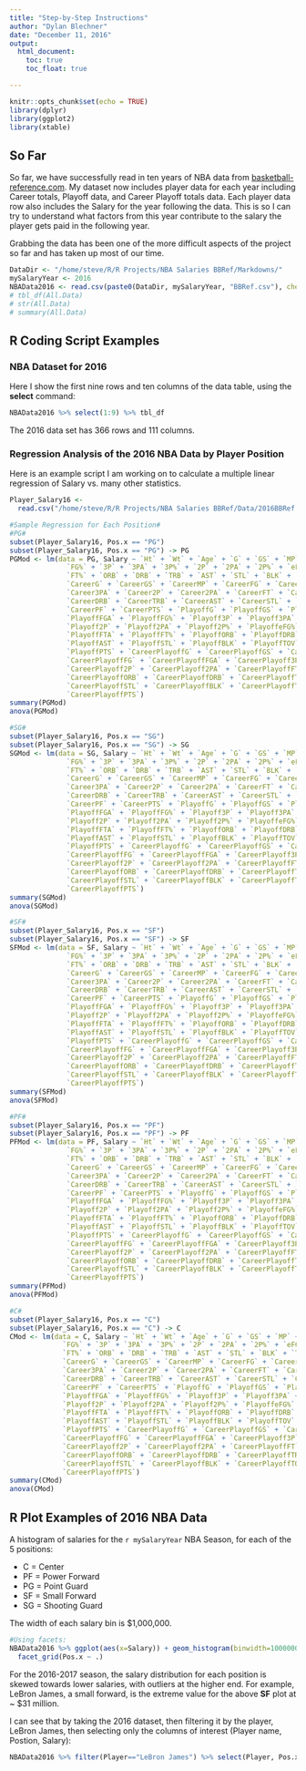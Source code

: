 ```yaml
---
title: "Step-by-Step Instructions"
author: "Dylan Blechner"
date: "December 11, 2016"
output:
  html_document:
    toc: true
    toc_float: true

---
```


```r
knitr::opts_chunk$set(echo = TRUE)
library(dplyr)
library(ggplot2)
library(xtable)
```

## So Far

So far, we have successfully read in ten years of NBA data from [basketball-reference.com](basketball-reference.com). My dataset now includes player data for each year including Career totals, Playoff data, and Career Playoff totals data. Each player data row also includes the Salary for the year following the data. This is so I can try to understand what factors from this year contribute to the salary the player gets paid in the following year.

Grabbing the data has been one of the more difficult aspects of the project so far and has taken up most of our time.

```r
DataDir <- "/home/steve/R/R Projects/NBA Salaries BBRef/Markdowns/"
mySalaryYear <- 2016
NBAData2016 <- read.csv(paste0(DataDir, mySalaryYear, "BBRef.csv"), check.names = FALSE)
# tbl_df(All.Data)
# str(All.Data)
# summary(All.Data)
```


## R Coding Script Examples  


### NBA Dataset for 2016

Here I show the first nine rows and ten columns of the data table, using the **select** command:
```r
NBAData2016 %>% select(1:9) %>% tbl_df
```

The 2016 data set has 366 rows and 111 columns.

\newpage
### Regression Analysis of the 2016 NBA Data by Player Position

Here is an example script I am working on to calculate a multiple linear regression of Salary vs. many other statistics. 

```r
Player_Salary16 <- 
  read.csv("/home/steve/R/R Projects/NBA Salaries BBRef/Data/2016BBRef.csv", check.names = FALSE)

#Sample Regression for Each Position#
#PG#
subset(Player_Salary16, Pos.x == "PG")
subset(Player_Salary16, Pos.x == "PG") -> PG
PGMod <- lm(data = PG, Salary ~ `Ht` + `Wt` + `Age` + `G` + `GS` + `MP` + `FG` + `FGA` + 
              `FG%` + `3P` + `3PA` + `3P%` + `2P` + `2PA` + `2P%` + `eFG%` + `FT` + `FTA` + 
              `FT%` + `ORB` + `DRB` + `TRB` + `AST` + `STL` + `BLK` + `TOV` + `PF` + `PTS` +
              `CareerG` + `CareerGS` + `CareerMP` + `CareerFG` + `CareerFGA` + `Career3P` + 
              `Career3PA` + `Career2P` + `Career2PA` + `CareerFT` + `CareerFTA` + `CareerORB` + 
              `CareerDRB` + `CareerTRB` + `CareerAST` + `CareerSTL` + `CareerBLK` + `CareerTOV` + 
              `CareerPF` + `CareerPTS` + `PlayoffG` + `PlayoffGS` + `PlayoffMP` + `PlayoffFG` + 
              `PlayoffFGA` + `PlayoffFG%` + `Playoff3P` + `Playoff3PA` + `Playoff3P%` + 
              `Playoff2P` + `Playoff2PA` + `Playoff2P%` + `PlayoffeFG%` + `PlayoffFT` + 
              `PlayoffFTA` + `PlayoffFT%` + `PlayoffORB` + `PlayoffDRB` + `PlayoffTRB` + 
              `PlayoffAST` + `PlayoffSTL` + `PlayoffBLK` + `PlayoffTOV` + `PlayoffPF` + 
              `PlayoffPTS` + `CareerPlayoffG` + `CareerPlayoffGS` + `CareerPlayoffMP` + 
              `CareerPlayoffFG` + `CareerPlayoffFGA` + `CareerPlayoff3P` + `CareerPlayoff3PA` + 
              `CareerPlayoff2P` + `CareerPlayoff2PA` + `CareerPlayoffFT` + `CareerPlayoffFTA` + 
              `CareerPlayoffORB` + `CareerPlayoffDRB` + `CareerPlayoffTRB` + `CareerPlayoffAST` + 
              `CareerPlayoffSTL` + `CareerPlayoffBLK` + `CareerPlayoffTOV` + `CareerPlayoffPF` + 
              `CareerPlayoffPTS`)
summary(PGMod)
anova(PGMod)

#SG#
subset(Player_Salary16, Pos.x == "SG")
subset(Player_Salary16, Pos.x == "SG") -> SG
SGMod <- lm(data = SG, Salary ~ `Ht` + `Wt` + `Age` + `G` + `GS` + `MP` + `FG` + `FGA` + 
              `FG%` + `3P` + `3PA` + `3P%` + `2P` + `2PA` + `2P%` + `eFG%` + `FT` + `FTA` + 
              `FT%` + `ORB` + `DRB` + `TRB` + `AST` + `STL` + `BLK` + `TOV` + `PF` + `PTS` +
              `CareerG` + `CareerGS` + `CareerMP` + `CareerFG` + `CareerFGA` + `Career3P` + 
              `Career3PA` + `Career2P` + `Career2PA` + `CareerFT` + `CareerFTA` + `CareerORB` + 
              `CareerDRB` + `CareerTRB` + `CareerAST` + `CareerSTL` + `CareerBLK` + `CareerTOV` + 
              `CareerPF` + `CareerPTS` + `PlayoffG` + `PlayoffGS` + `PlayoffMP` + `PlayoffFG` + 
              `PlayoffFGA` + `PlayoffFG%` + `Playoff3P` + `Playoff3PA` + `Playoff3P%` + 
              `Playoff2P` + `Playoff2PA` + `Playoff2P%` + `PlayoffeFG%` + `PlayoffFT` + 
              `PlayoffFTA` + `PlayoffFT%` + `PlayoffORB` + `PlayoffDRB` + `PlayoffTRB` + 
              `PlayoffAST` + `PlayoffSTL` + `PlayoffBLK` + `PlayoffTOV` + `PlayoffPF` + 
              `PlayoffPTS` + `CareerPlayoffG` + `CareerPlayoffGS` + `CareerPlayoffMP` + 
              `CareerPlayoffFG` + `CareerPlayoffFGA` + `CareerPlayoff3P` + `CareerPlayoff3PA` + 
              `CareerPlayoff2P` + `CareerPlayoff2PA` + `CareerPlayoffFT` + `CareerPlayoffFTA` + 
              `CareerPlayoffORB` + `CareerPlayoffDRB` + `CareerPlayoffTRB` + `CareerPlayoffAST` + 
              `CareerPlayoffSTL` + `CareerPlayoffBLK` + `CareerPlayoffTOV` + `CareerPlayoffPF` + 
              `CareerPlayoffPTS`)
summary(SGMod)
anova(SGMod)

#SF#
subset(Player_Salary16, Pos.x == "SF")
subset(Player_Salary16, Pos.x == "SF") -> SF
SFMod <- lm(data = SF, Salary ~ `Ht` + `Wt` + `Age` + `G` + `GS` + `MP` + `FG` + `FGA` + 
              `FG%` + `3P` + `3PA` + `3P%` + `2P` + `2PA` + `2P%` + `eFG%` + `FT` + `FTA` + 
              `FT%` + `ORB` + `DRB` + `TRB` + `AST` + `STL` + `BLK` + `TOV` + `PF` + `PTS` +
              `CareerG` + `CareerGS` + `CareerMP` + `CareerFG` + `CareerFGA` + `Career3P` + 
              `Career3PA` + `Career2P` + `Career2PA` + `CareerFT` + `CareerFTA` + `CareerORB` + 
              `CareerDRB` + `CareerTRB` + `CareerAST` + `CareerSTL` + `CareerBLK` + `CareerTOV` + 
              `CareerPF` + `CareerPTS` + `PlayoffG` + `PlayoffGS` + `PlayoffMP` + `PlayoffFG` + 
              `PlayoffFGA` + `PlayoffFG%` + `Playoff3P` + `Playoff3PA` + `Playoff3P%` + 
              `Playoff2P` + `Playoff2PA` + `Playoff2P%` + `PlayoffeFG%` + `PlayoffFT` + 
              `PlayoffFTA` + `PlayoffFT%` + `PlayoffORB` + `PlayoffDRB` + `PlayoffTRB` + 
              `PlayoffAST` + `PlayoffSTL` + `PlayoffBLK` + `PlayoffTOV` + `PlayoffPF` + 
              `PlayoffPTS` + `CareerPlayoffG` + `CareerPlayoffGS` + `CareerPlayoffMP` + 
              `CareerPlayoffFG` + `CareerPlayoffFGA` + `CareerPlayoff3P` + `CareerPlayoff3PA` + 
              `CareerPlayoff2P` + `CareerPlayoff2PA` + `CareerPlayoffFT` + `CareerPlayoffFTA` + 
              `CareerPlayoffORB` + `CareerPlayoffDRB` + `CareerPlayoffTRB` + `CareerPlayoffAST` + 
              `CareerPlayoffSTL` + `CareerPlayoffBLK` + `CareerPlayoffTOV` + `CareerPlayoffPF` + 
              `CareerPlayoffPTS`)
summary(SFMod)
anova(SFMod)

#PF#
subset(Player_Salary16, Pos.x == "PF")
subset(Player_Salary16, Pos.x == "PF") -> PF
PFMod <- lm(data = PF, Salary ~ `Ht` + `Wt` + `Age` + `G` + `GS` + `MP` + `FG` + `FGA` + 
              `FG%` + `3P` + `3PA` + `3P%` + `2P` + `2PA` + `2P%` + `eFG%` + `FT` + `FTA` + 
              `FT%` + `ORB` + `DRB` + `TRB` + `AST` + `STL` + `BLK` + `TOV` + `PF` + `PTS` +
              `CareerG` + `CareerGS` + `CareerMP` + `CareerFG` + `CareerFGA` + `Career3P` + 
              `Career3PA` + `Career2P` + `Career2PA` + `CareerFT` + `CareerFTA` + `CareerORB` + 
              `CareerDRB` + `CareerTRB` + `CareerAST` + `CareerSTL` + `CareerBLK` + `CareerTOV` + 
              `CareerPF` + `CareerPTS` + `PlayoffG` + `PlayoffGS` + `PlayoffMP` + `PlayoffFG` + 
              `PlayoffFGA` + `PlayoffFG%` + `Playoff3P` + `Playoff3PA` + `Playoff3P%` + 
              `Playoff2P` + `Playoff2PA` + `Playoff2P%` + `PlayoffeFG%` + `PlayoffFT` + 
              `PlayoffFTA` + `PlayoffFT%` + `PlayoffORB` + `PlayoffDRB` + `PlayoffTRB` + 
              `PlayoffAST` + `PlayoffSTL` + `PlayoffBLK` + `PlayoffTOV` + `PlayoffPF` + 
              `PlayoffPTS` + `CareerPlayoffG` + `CareerPlayoffGS` + `CareerPlayoffMP` + 
              `CareerPlayoffFG` + `CareerPlayoffFGA` + `CareerPlayoff3P` + `CareerPlayoff3PA` + 
              `CareerPlayoff2P` + `CareerPlayoff2PA` + `CareerPlayoffFT` + `CareerPlayoffFTA` + 
              `CareerPlayoffORB` + `CareerPlayoffDRB` + `CareerPlayoffTRB` + `CareerPlayoffAST` + 
              `CareerPlayoffSTL` + `CareerPlayoffBLK` + `CareerPlayoffTOV` + `CareerPlayoffPF` + 
              `CareerPlayoffPTS`)
summary(PFMod)
anova(PFMod)

#C#
subset(Player_Salary16, Pos.x == "C")
subset(Player_Salary16, Pos.x == "C") -> C
CMod <- lm(data = C, Salary ~ `Ht` + `Wt` + `Age` + `G` + `GS` + `MP` + `FG` + `FGA` + 
             `FG%` + `3P` + `3PA` + `3P%` + `2P` + `2PA` + `2P%` + `eFG%` + `FT` + `FTA` + 
             `FT%` + `ORB` + `DRB` + `TRB` + `AST` + `STL` + `BLK` + `TOV` + `PF` + `PTS` +
             `CareerG` + `CareerGS` + `CareerMP` + `CareerFG` + `CareerFGA` + `Career3P` + 
             `Career3PA` + `Career2P` + `Career2PA` + `CareerFT` + `CareerFTA` + `CareerORB` + 
             `CareerDRB` + `CareerTRB` + `CareerAST` + `CareerSTL` + `CareerBLK` + `CareerTOV` + 
             `CareerPF` + `CareerPTS` + `PlayoffG` + `PlayoffGS` + `PlayoffMP` + `PlayoffFG` + 
             `PlayoffFGA` + `PlayoffFG%` + `Playoff3P` + `Playoff3PA` + `Playoff3P%` + 
             `Playoff2P` + `Playoff2PA` + `Playoff2P%` + `PlayoffeFG%` + `PlayoffFT` + 
             `PlayoffFTA` + `PlayoffFT%` + `PlayoffORB` + `PlayoffDRB` + `PlayoffTRB` + 
             `PlayoffAST` + `PlayoffSTL` + `PlayoffBLK` + `PlayoffTOV` + `PlayoffPF` + 
             `PlayoffPTS` + `CareerPlayoffG` + `CareerPlayoffGS` + `CareerPlayoffMP` + 
             `CareerPlayoffFG` + `CareerPlayoffFGA` + `CareerPlayoff3P` + `CareerPlayoff3PA` + 
             `CareerPlayoff2P` + `CareerPlayoff2PA` + `CareerPlayoffFT` + `CareerPlayoffFTA` + 
             `CareerPlayoffORB` + `CareerPlayoffDRB` + `CareerPlayoffTRB` + `CareerPlayoffAST` + 
             `CareerPlayoffSTL` + `CareerPlayoffBLK` + `CareerPlayoffTOV` + `CareerPlayoffPF` + 
             `CareerPlayoffPTS`)
summary(CMod)
anova(CMod)

```

\newpage
## R Plot Examples of 2016 NBA Data

A histogram of salaries for the `r mySalaryYear` NBA Season, for each of the 5 positions:  
  
  * C = Center
* PF = Power Forward
* PG = Point Guard
* SF = Small Forward
* SG = Shooting Guard

The width of each salary bin is $1,000,000.


```r
#Using facets:
NBAData2016 %>% ggplot(aes(x=Salary)) + geom_histogram(binwidth=1000000, colour="black", fill="white") + 
  facet_grid(Pos.x ~ .)
```

For the 2016-2017 season, the salary distribution for each position is skewed towards lower salaries, with outliers at the higher end. For example, LeBron James, a small forward, is the extreme value for the above **SF** plot at ~ $31 million.

I can see that by taking the 2016 dataset, then filtering it by the player, LeBron James, then selecting only the columns of interest (Player name, Postion, Salary):  
  
```r
NBAData2016 %>% filter(Player=="LeBron James") %>% select(Player, Pos.x, Salary)
```


